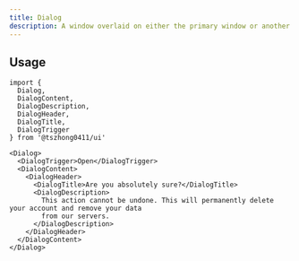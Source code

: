 ```yaml
---
title: Dialog
description: A window overlaid on either the primary window or another dialog window, rendering the content underneath inert.
---
```


<ComponentPreview name='dialog/dialog' />

## Usage

```tsx
import {
  Dialog,
  DialogContent,
  DialogDescription,
  DialogHeader,
  DialogTitle,
  DialogTrigger
} from '@tszhong0411/ui'
```

```tsx
<Dialog>
  <DialogTrigger>Open</DialogTrigger>
  <DialogContent>
    <DialogHeader>
      <DialogTitle>Are you absolutely sure?</DialogTitle>
      <DialogDescription>
        This action cannot be undone. This will permanently delete your account and remove your data
        from our servers.
      </DialogDescription>
    </DialogHeader>
  </DialogContent>
</Dialog>
```
